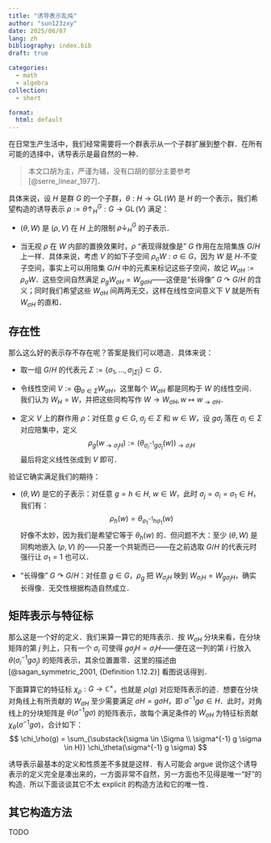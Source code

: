 ```yaml
---
title: "诱导表示乱炖"
author: "sun123zxy"
date: 2025/06/07
lang: zh
bibliography: index.bib
draft: true

categories:
  - math
  - algebra
collection:
  - short

format:
  html: default
---
```


在日常生产生活中，我们经常需要将一个群表示从一个子群扩展到整个群．在所有可能的选择中，诱导表示是最自然的一种．

> 本文口胡为主，严谨为辅，没有口胡的部分主要参考 [@serre_linear_1977]．

\newcommand{\GL}{\operatorname{GL}}
\newcommand{\acts}{\curvearrowright}

具体来说，设 $H$ 是群 $G$ 的一个子群，$\theta: H \to \GL(W)$ 是 $H$ 的一个表示，我们希望构造的诱导表示 $\rho := \theta \uparrow_H^G : G \to \GL(V)$ 满足：

- $(\theta, W)$ 是 $(\rho,V)$ 在 $H$ 上的限制 $\rho \downarrow_H^G$ 的子表示．

- 当无视 $\rho$ 在 $W$ 内部的置换效果时，$\rho$ “表现得就像是” $G$ 作用在左陪集族 $G/H$ 上一样．具体来说，考虑 $V$ 的如下子空间 $\rho_\sigma W : \sigma \in G$，因为 $W$ 是 $H$-不变子空间，事实上可以用陪集 $G/H$ 中的元素来标记这些子空间，故记 $W_{\sigma H} := \rho_\sigma W$．这些空间自然满足 $\rho_g W_{\sigma H} = W_{g \sigma H}$——这便是“长得像” $G \acts G/H$ 的含义；同时我们希望这些 $W_{\sigma H}$ 间两两无交，这样在线性空间意义下 $V$ 就是所有 $W_{\sigma H}$ 的直和．

## 存在性

那么这么好的表示存不存在呢？答案是我们可以嗯造．具体来说：

- 取一组 $G/H$ 的代表元 $\Sigma := \{ \sigma_1,\dots,\sigma_{|\Sigma|} \} \subset G$．

- 令线性空间 $V := \bigoplus_{\sigma \in \Sigma} W_{\sigma H}$，这里每个 $W_{\sigma H}$ 都是同构于 $W$ 的线性空间．我们认为 $W_H = W$，并把这些同构写作 $W \to W_{\sigma H}, w \mapsto w_{\to \sigma H}$．

- 定义 $V$ 上的群作用 $\rho$：对任意 $g \in G$, $\sigma_j \in \Sigma$ 和 $w \in W$，设 $g \sigma_j$ 落在 $\sigma_i \in \Sigma$ 对应陪集中，定义
  $$
  \rho_g (w_{\to\sigma_j H}) := (\theta_{\sigma_i^{-1} g \sigma_j}(w))_{\to \sigma_i H}
  $$
  最后将定义线性张成到 $V$ 即可．

验证它确实满足我们的期待：

- $(\theta,W)$ 是它的子表示：对任意 $g = h \in H$, $w \in W$，此时 $\sigma_j = \sigma_i = \sigma_1 \in H$，我们有：
  $$
  \rho_h(w) = \theta_{\sigma_1^{-1}h \sigma_1}(w)
  $$
  好像不太妙，因为我们是希望它等于 $\theta_h(w)$ 的．但问题不大：至少 $(\theta, W)$ 是同构地嵌入 $(\rho, V)$ 的——只差一个共轭而已——在之前选取 $G/H$ 的代表元时强行让 $\sigma_1=1$ 也可以．


- “长得像” $G \acts G/H$：对任意 $g \in G$，$\rho_g$ 把 $W_{\sigma_j H}$ 映到 $W_{\sigma_i H} = W_{g \sigma_j H}$，确实长得像．无交性根据构造自然成立．

## 矩阵表示与特征标

那么这是一个好的定义．我们来算一算它的矩阵表示．按 $W_{\sigma H}$ 分块来看，在分块矩阵的第 $j$ 列上，只有一个 $\sigma_i$ 可使得 $g \sigma_j H = \sigma_i H$——便在这一列的第 $i$ 行放入 $\theta(\sigma_i^{-1} g \sigma_j)$ 的矩阵表示，其余位置置零．这里的描述由 [@sagan_symmetric_2001, {Definition 1.12.2}] 看图说话得到．

下面算算它的特征标 $\chi_\rho: G \to \mathbb C^\times$，也就是 $\rho(g)$ 对应矩阵表示的迹．想要在分块对角线上有所贡献的 $W_{\sigma H}$ 至少需要满足 $\sigma H = g \sigma H$，即 $\sigma^{-1} g \sigma \in H$．此时，对角线上的分块矩阵是 $\theta(\sigma^{-1} g \sigma)$ 的矩阵表示，故每个满足条件的 $W_{\sigma H}$ 为特征标贡献 $\chi_\theta (\sigma^{-1} g \sigma)$，合计如下：
$$
\chi_\rho(g) = \sum_{\substack{\sigma \in \Sigma \\ \sigma^{-1} g \sigma \in H}} \chi_\theta(\sigma^{-1} g \sigma)
$$

诱导表示最基本的定义和性质差不多就是这样．有人可能会 argue 说你这个诱导表示的定义完全是凑出来的，一方面非常不自然，另一方面也不见得是唯一“好”的构造．所以下面谈谈其它不太 explicit 的构造方法和它的唯一性．

## 其它构造方法

TODO